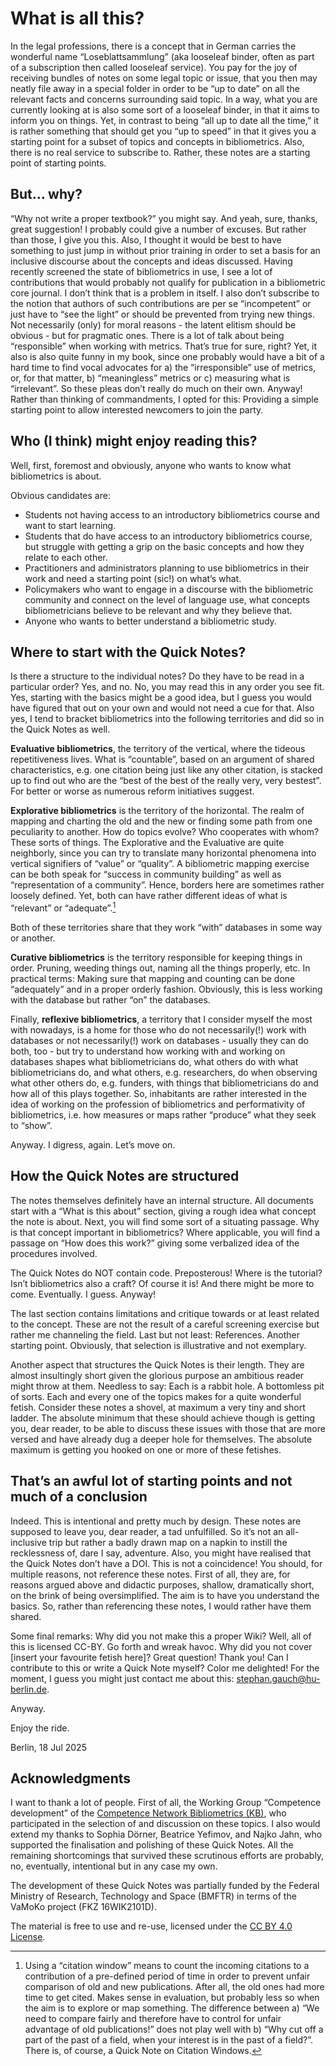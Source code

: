 # What is all this?
In the legal professions, there is a concept that in German carries the wonderful name “Loseblattsammlung” (aka looseleaf binder, often as part of a subscription then called looseleaf service). You pay for the joy of receiving bundles of notes on some legal topic or issue, that you then may neatly file away in a special folder in order to be “up to date” on all the relevant facts and concerns surrounding said topic. In a way, what you are currently looking at is also some sort of a looseleaf binder, in that it aims to inform you on things. Yet, in contrast to being “all up to date all the time,” it is rather something that should get you “up to speed” in that it gives you a starting point for a subset of topics and concepts in bibliometrics. Also, there is no real service to subscribe to. Rather, these notes are a starting point of starting points.

## But… why?
“Why not write a proper textbook?” you might say. And yeah, sure, thanks, great suggestion! I probably could give a number of excuses. But rather than those, I give you this. Also, I thought it would be best to have something to just jump in without prior training in order to set a basis for an inclusive discourse about the concepts and ideas discussed. Having recently screened the state of bibliometrics in use, I see a lot of contributions that would probably not qualify for publication in a bibliometric core journal. I don’t think that is a problem in itself. I also don’t subscribe to the notion that authors of such contributions are per se “incompetent” or just have to “see the light” or should be prevented from trying new things. Not necessarily (only) for moral reasons - the latent elitism should be obvious - but for pragmatic ones. There is a lot of talk about being “responsible” when working with metrics. That’s true for sure, right? Yet, it also is also quite funny in my book, since one probably would have a bit of a hard time to find vocal advocates for a) the “irresponsible” use of metrics, or, for that matter, b) “meaningless” metrics or c) measuring what is “irrelevant”. So these pleas don’t really do much on their own. Anyway! Rather than thinking of commandments, I opted for this: Providing a simple starting point to allow interested newcomers to join the party.


## Who (I think) might enjoy reading this?
Well, first, foremost and obviously, anyone who wants to know what bibliometrics is about. 

Obvious candidates are:

- Students not having access to an introductory bibliometrics course and want to start learning.
- Students that do have access to an introductory bibliometrics course, but struggle with getting a grip on the basic concepts and how they relate to each other.
- Practitioners and administrators planning to use bibliometrics in their work and need a starting point (sic!) on what’s what.
- Policymakers who want to engage in a discourse with the bibliometric community and connect on the level of language use, what concepts bibliometricians believe to be relevant and why they believe that.
- Anyone who wants to better understand a bibliometric study.


## Where to start with the Quick Notes?
Is there a structure to the individual notes? Do they have to be read in a particular order? Yes, and no. No, you may read this in any order you see fit. Yes, starting with the basics might be a good idea, but I guess you would have figured that out on your own and would not need a cue for that. Also yes, I tend to bracket bibliometrics into the following territories and did so in the Quick Notes as well. 

**Evaluative bibliometrics**, the territory of the vertical, where the tideous repetitiveness lives. What is “countable”, based on an argument of shared characteristics, e.g. one citation being just like any other citation, is stacked up to find out who are the “best of the best of the really very, very bestest”. For better or worse as numerous reform initiatives suggest. 

**Explorative bibliometrics** is the territory of the horizontal. The realm of mapping and charting the old and the new or finding some path from one peculiarity to another. How do topics evolve? Who cooperates with whom? These sorts of things. The Explorative and the Evaluative are quite neighborly, since you can try to translate many horizontal phenomena into vertical signifiers of “value” or “quality”. A bibliometric mapping exercise can be both speak for “success in community building” as well as “representation of a community”. Hence, borders here are sometimes rather loosely defined. Yet, both can have rather different ideas of what is “relevant” or “adequate”.[^1] 

Both of these territories share that they work “with” databases in some way or another.

**Curative bibliometrics** is the territory responsible for keeping things in order. Pruning, weeding things out, naming all the things properly, etc. In practical terms: Making sure that mapping and counting can be done “adequately” and in a proper orderly fashion. Obviously, this is less working with the database but rather “on” the databases. 

Finally, **reflexive bibliometrics**, a territory that I consider myself the most with nowadays, is a home for those who do not necessarily(!) work with databases or not necessarily(!) work on databases - usually they can do both, too - but try to understand how working with and working on databases shapes what bibliometricians do, what others do with what bibliometricians do, and what others, e.g. researchers, do when observing what other others do, e.g. funders, with things that bibliometricians do and how all of this plays together. So, inhabitants are rather interested in the idea of working on the profession of bibliometrics and performativity of bibliometrics, i.e. how measures or maps rather “produce” what they seek to “show”. 

Anyway. I digress, again. Let’s move on.

[^1]: Using a “citation window” means to count the incoming citations to a contribution of a pre-defined period of time in order to prevent unfair comparison of old and new publications. After all, the old ones had more time to get cited. Makes sense in evaluation, but probably less so when the aim is to explore or map something. The difference between a) “We need to compare fairly and therefore have to control for unfair advantage of old publications!” does not play well with b) “Why cut off a part of the past of a field, when your interest is in the past of a field?”. There is, of course, a Quick Note on Citation Windows. 


## How the Quick Notes are structured
The notes themselves definitely have an internal structure. All documents start with a “What is this about” section, giving a rough idea what concept the note is about. Next, you will find some sort of a situating passage. Why is that concept important in bibliometrics? Where applicable, you will find a passage on “How does this work?” giving some verbalized idea of the procedures involved. 

The Quick Notes do NOT contain code. Preposterous! Where is the tutorial? Isn’t bibliometrics also a craft? Of course it is! And there might be more to come. Eventually. I guess. Anyway!

The last section contains limitations and critique towards or at least related to the concept. These are not the result of a careful screening exercise but rather me channeling the field. Last but not least: References. Another starting point. Obviously, that selection is illustrative and not exemplary.

Another aspect that structures the Quick Notes is their length. They are almost insultingly short given the glorious purpose an ambitious reader might throw at them. Needless to say: Each is a rabbit hole. A bottomless pit of sorts. Each and every one of the topics makes for a quite wonderful fetish. Consider these notes a shovel, at maximum a very tiny and short ladder. The absolute minimum that these should achieve though is getting you, dear reader, to be able to discuss these issues with those that are more versed and have already dug a deeper hole for themselves. The absolute maximum is getting you hooked on one or more of these fetishes.


## That’s an awful lot of starting points and not much of a conclusion
Indeed. This is intentional and pretty much by design. These notes are supposed to leave you, dear reader, a tad unfulfilled. So it’s not an all-inclusive trip but rather a badly drawn map on a napkin to instill the recklessness of, dare I say, adventure. Also, you might have realised that the Quick Notes don’t have a DOI. This is not a coincidence! You should, for multiple reasons, not reference these notes. First of all, they are, for reasons argued above and didactic purposes, shallow, dramatically short, on the brink of being oversimplified. The aim is to have you understand the basics. So, rather than referencing these notes, I would rather have them shared.

Some final remarks: Why did you not make this a proper Wiki? Well, all of this is licensed CC-BY. Go forth and wreak havoc. Why did you not cover [insert your favourite fetish here]? Great question! Thank you! Can I contribute to this or write a Quick Note myself? Color me delighted! For the moment, I guess you might just contact me about this: [stephan.gauch@hu-berlin.de](mailto:stephan.gauch@hu-berlin.de).

Anyway.

Enjoy the ride.

Berlin, 18 Jul 2025

## Acknowledgments
I want to thank a lot of people. First of all, the Working Group “Competence development” of the [Competence Network Bibliometrics (KB)](https://bibliometrie.info/en/), who participated in the selection of and discussion on these topics. I also would extend my thanks to Sophia Dörner, Beatrice Yefimov, and Najko Jahn, who supported the finalisation and polishing of these Quick Notes. All the remaining shortcomings that survived these scrutinous efforts are probably, no, eventually, intentional but in any case my own.

The development of these Quick Notes was partially funded by the Federal Ministry of Research, Technology and Space (BMFTR) in terms of the VaMoKo project (FKZ 16WIK2101D).


The material is free to use and re-use, licensed under the [CC BY 4.0 License](https://creativecommons.org/licenses/by/4.0/deed.en).